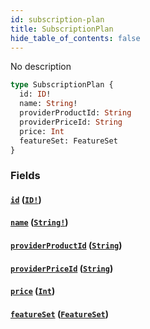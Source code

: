 ```yaml
---
id: subscription-plan
title: SubscriptionPlan
hide_table_of_contents: false
---
```



No description

```graphql
type SubscriptionPlan {
  id: ID!
  name: String!
  providerProductId: String
  providerPriceId: String
  price: Int
  featureSet: FeatureSet
}
```


### Fields

#### [`id`](#) ([`ID!`](/swapi/scalars/id))




#### [`name`](#) ([`String!`](/swapi/scalars/string))




#### [`providerProductId`](#) ([`String`](/swapi/scalars/string))




#### [`providerPriceId`](#) ([`String`](/swapi/scalars/string))




#### [`price`](#) ([`Int`](/swapi/scalars/int))




#### [`featureSet`](#) ([`FeatureSet`](/swapi/objects/feature-set))
